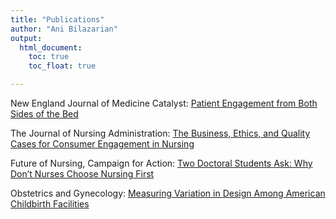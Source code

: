 ```yaml
---
title: "Publications"
author: "Ani Bilazarian"
output: 
  html_document:
    toc: true
    toc_float: true

---
```


New England Journal of Medicine Catalyst: [Patient Engagement from Both Sides of the Bed](https://catalyst.nejm.org/patient-engagement-both-sides-bed/)


The Journal of Nursing Administration: [The Business, Ethics, and Quality Cases for Consumer Engagement in Nursing](https://www.ncbi.nlm.nih.gov/pmc/articles/PMC5895115/)


Future of Nursing, Campaign for Action: [Two Doctoral Students Ask: Why Don’t Nurses Choose Nursing First](https://campaignforaction.org/two-doctoral-students-ask-why-dont-nurses-choose-nursing-first/)

Obstetrics and Gynecology: [Measuring Variation in Design Among American Childbirth Facilities](https://www.researchgate.net/publication/316773547_Measuring_Variation_in_Design_Among_American_Childbirth_Facilities_11R)

